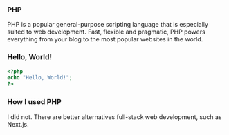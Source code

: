 
### PHP

PHP is a popular general-purpose scripting language that is especially suited to web development. Fast, flexible and
pragmatic, PHP powers everything from your blog to the most popular websites in the world.

### Hello, World!

```php
<?php
echo "Hello, World!";
?>
```

### How I used PHP

I did not. There are better alternatives full-stack web development, such as Next.js.

<SoloLearn id={id} />